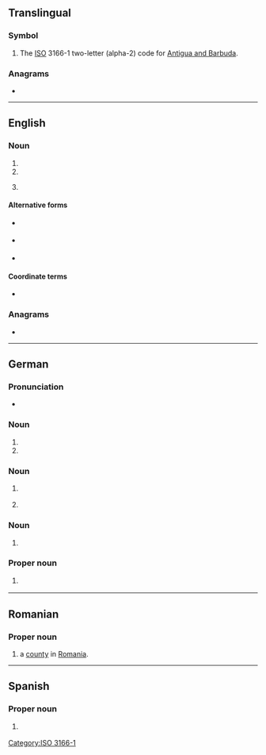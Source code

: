 {{also|Appendix:Variations of "ag"}}
==Translingual==

===Symbol===
{{head|mul|symbol}}

# The [[ISO]] 3166-1 two-letter (alpha-2) code for [[Antigua and Barbuda]].

===Anagrams===

* {{l|mul|GA}}

[[Category:ISO 3166-1]]

----

==English==

===Noun===
{{en-noun|~}}

# {{initialism of|en|attorney general|Attorney General}}
# {{initialism of|en|auditor general|Auditor General}}
# {{label|en|aviation|uncountable}} {{abbreviation of|en|agricultural aviation}}

====Alternative forms====
* {{sense|{{l|en|attorney-general}}}} {{alter|en|A.G.|A. G.|A-G|A.-G.}}
* {{sense|{{l|en|auditor-general}}}} {{alter|en|A.G.|A. G.|A-G|A.-G.}}
* {{sense|agricultural aviation}} {{alter|en|A.G.|A. G.|AG.|Ag.|Ag}}

====Coordinate terms====
* {{sense|aviation}} {{l|en|GA}} {{gloss|general aviation}}

===Anagrams===
* {{anagrams|en|a=ag|G&A|GA|Ga|Ga.}}

----

==German==

===Pronunciation===
* {{audio|de|De-AG.ogg|Audio}}

===Noun===
{{head|de|noun|g=m|plural|AG}}

# {{initialism of|de|Arbeitgeber|nodot=1}}
# {{initialism of|de|Auftraggeber|nodot=1}}

===Noun===
{{head|de|noun|g=f|plural|AG}}

# {{initialism of|de|Aktiengesellschaft|nodot=1}} {{gloss|corporation}}
# {{initialism of|de|Arbeitsgemeinschaft|nodot=1}}

===Noun===
{{head|de|noun|g=n|plural|AG}}

# {{initialism of|de|Amtsgericht|nodot=1}}

===Proper noun===
{{head|de|proper noun}}

# {{form of|de|{{w|ISO 3166-2:CH}} code|{{l|de|Aargau}}}} {{q|canton}}

----

==Romanian==

===Proper noun===
{{head|ro|proper noun}}

# {{abbreviation of|ro|Argeș|dot=,}} a [[county]] in [[Romania]].

----

==Spanish==

===Proper noun===
{{es-proper noun}}

# {{abbreviation of|es|Aguascalientes}} {{gloss|Mexican state}}